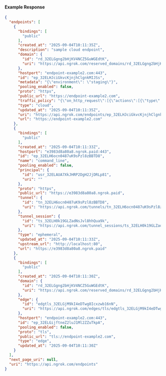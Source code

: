 
#### Example Response

```json
{
  "endpoints": [
    {
      "bindings": [
        "public"
      ],
      "created_at": "2025-09-04T10:11:35Z",
      "description": "sample cloud endpoint",
      "domain": {
        "id": "rd_32ELGgng2bHjKV4NCZ5GuWGEdtK",
        "uri": "https://api.ngrok.com/reserved_domains/rd_32ELGgng2bHjKV4NCZ5GuWGEdtK"
      },
      "hostport": "endpoint-example2.com:443",
      "id": "ep_32ELHJciGkvcKjnjhClgnkMIJSs",
      "metadata": "{\"environment\": \"staging\"}",
      "pooling_enabled": false,
      "proto": "https",
      "public_url": "https://endpoint-example2.com",
      "traffic_policy": "{\"on_http_request\":[{\"actions\":[{\"type\":\"deny\",\"config\":{\"status_code\":404}}]}]}",
      "type": "cloud",
      "updated_at": "2025-09-04T10:11:35Z",
      "uri": "https://api.ngrok.com/endpoints/ep_32ELHJciGkvcKjnjhClgnkMIJSs",
      "url": "https://endpoint-example2.com"
    },
    {
      "bindings": [
        "public"
      ],
      "created_at": "2025-09-04T10:11:33Z",
      "hostport": "e3983d8a80a8.ngrok.paid:443",
      "id": "ep_32ELH6ocn0487uK9sPzl8zBBTD8",
      "name": "command_line",
      "pooling_enabled": false,
      "principal": {
        "id": "usr_32ELAUA7XkJHRP2DgH2JjDRLp81",
        "uri": ""
      },
      "proto": "https",
      "public_url": "https://e3983d8a80a8.ngrok.paid",
      "tunnel": {
        "id": "tn_32ELH6ocn0487uK9sPzl8zBBTD8",
        "uri": "https://api.ngrok.com/tunnels/tn_32ELH6ocn0487uK9sPzl8zBBTD8"
      },
      "tunnel_session": {
        "id": "ts_32ELH0k19GLZadNsJvl8hhQua9k",
        "uri": "https://api.ngrok.com/tunnel_sessions/ts_32ELH0k19GLZadNsJvl8hhQua9k"
      },
      "type": "ephemeral",
      "updated_at": "2025-09-04T10:11:33Z",
      "upstream_url": "http://localhost:80",
      "url": "https://e3983d8a80a8.ngrok.paid"
    },
    {
      "bindings": [
        "public"
      ],
      "created_at": "2025-09-04T10:11:30Z",
      "domain": {
        "id": "rd_32ELGgng2bHjKV4NCZ5GuWGEdtK",
        "uri": "https://api.ngrok.com/reserved_domains/rd_32ELGgng2bHjKV4NCZ5GuWGEdtK"
      },
      "edge": {
        "id": "edgtls_32ELGjM9kI4eDTwg8Icxzwb16nN",
        "uri": "https://api.ngrok.com/edges/tls/edgtls_32ELGjM9kI4eDTwg8Icxzwb16nN"
      },
      "hostport": "endpoint-example2.com:443",
      "id": "ep_32ELGijftneZ2luJ1Ml2ZZuTkpA",
      "pooling_enabled": false,
      "proto": "tls",
      "public_url": "tls://endpoint-example2.com",
      "type": "edge",
      "updated_at": "2025-09-04T10:11:30Z"
    }
  ],
  "next_page_uri": null,
  "uri": "https://api.ngrok.com/endpoints"
}
```
